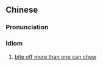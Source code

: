 {{also|好高骛远}}
==Chinese==
{{zh-forms|s=好高骛远}}

===Pronunciation===
{{zh-pron
|m=hàogāo-wùyuǎn
|c=hou3 gou1 mou6 jyun5
|cat=id
}}

===Idiom===
{{zh-idiom}}

# [[bite off more than one can chew]]
